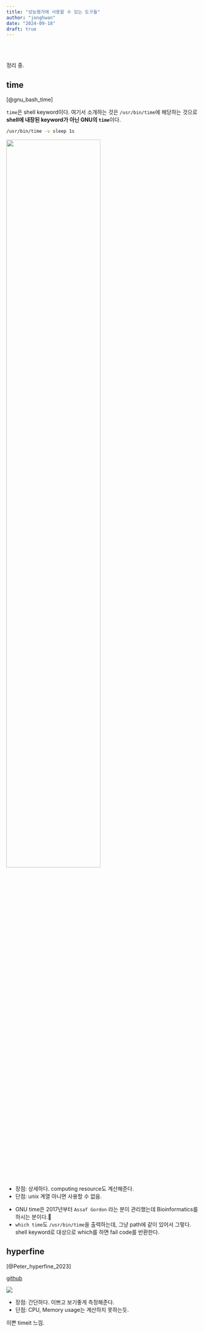 ```yaml
---
title: "성능평가에 사용할 수 있는 도구들"
author: "jonghwan"
date: "2024-09-18"
draft: true
---
```


<br><br>

정리 중.

## time {.unnumbered}

[@gnu_bash_time]

`time`은 shell keyword이다. 여기서 소개하는 것은 `/usr/bin/time`에 해당하는 것으로 **shell에 내장된 keyword가 아닌 GNU의 `time`**이다.

```bash
/usr/bin/time -v sleep 1s
```

![](time_v.png){width=70%}

- 장점: 상세하다. computing resource도 계산해준다.
- 단점: unix 계열 아니면 사용할 수 없음.


::: {.callout-tip title="TMI"}
- GNU time은 2017년부터 `Assaf Gordon` 라는 분이 관리했는데 Bioinformatics를 하시는 분이다.👀
- `which time`도 `/usr/bin/time`을 출력하는데, 그냥 path에 같이 있어서 그렇다. shell keyword로 대상으로 which를 하면 fail code를 반환한다.
:::


## hyperfine {.unnumbered}

[@Peter_hyperfine_2023]

[github](https://github.com/sharkdp/hyperfine)

![](hyperfine_example.png)


- 장점: 간단하다. 이쁘고 보기좋게 측정해준다.
- 단점: CPU, Memory usage는 계산하지 못하는듯.

이쁜 timeit 느낌.


